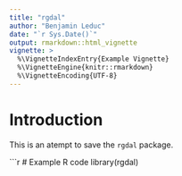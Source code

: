 ```yaml
---
title: "rgdal"
author: "Benjamin Leduc"
date: "`r Sys.Date()`"
output: rmarkdown::html_vignette
vignette: >
  %\VignetteIndexEntry{Example Vignette}
  %\VignetteEngine{knitr::rmarkdown}
  %\VignetteEncoding{UTF-8}
---
```


# Introduction

This is an atempt to save the `rgdal` package.

```r
# Example R code
library(rgdal)
